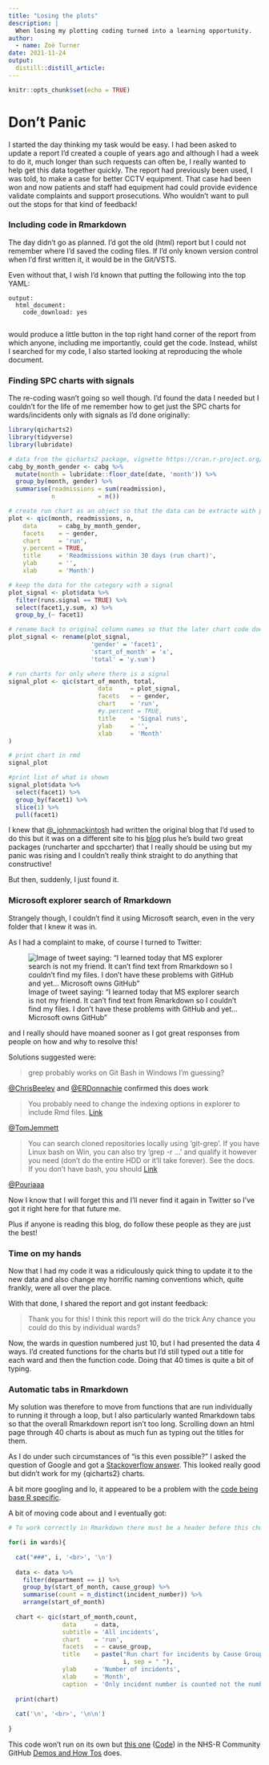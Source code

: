 ```yaml
---
title: "Losing the plots"
description: |
  When losing my plotting coding turned into a learning opportunity.
author:
  - name: Zoë Turner
date: 2021-11-24
output:
  distill::distill_article:
---
```



```r
knitr::opts_chunk$set(echo = TRUE)
```

# Don't Panic

I started the day thinking my task would be easy. I had been asked to update a report I'd created a couple of years ago and although I had a week to do it, much longer than such requests can often be, I really wanted to help get this data together quickly. The report had previously been used, I was told, to make a case for better CCTV equipment. That case had been won and now patients and staff had equipment had could provide evidence validate complaints and support prosecutions. Who wouldn't want to pull out the stops for that kind of feedback!

### Including code in Rmarkdown

The day didn't go as planned. I'd got the old (html) report but I could not remember where I'd saved the coding files. If I'd only known version control when I'd first written it, it would be in the Git/VSTS. 

Even without that, I wish I'd known that putting the following into the top YAML:

```
output:
  html_document:
    code_download: yes
    
```

would produce a little button in the top right hand corner of the report from which anyone, including me importantly, could get the code. Instead, whilst I searched for my code, I also started looking at reproducing the whole document.

### Finding SPC charts with signals

The re-coding wasn't going so well though. I'd found the data I needed but I couldn't for the life of me remember how to get just the SPC charts for wards/incidents only with signals as I'd done originally:

```r

library(qicharts2)
library(tidyverse)
library(lubridate)

# data from the qicharts2 package, vignette https://cran.r-project.org/web/packages/qicharts2/vignettes/qicharts2.html#faceting-readmission-rates-by-gender
cabg_by_month_gender <- cabg %>% 
  mutate(month = lubridate::floor_date(date, 'month')) %>% 
  group_by(month, gender) %>% 
  summarise(readmissions = sum(readmission),
            n            = n())

# create run chart as an object so that the data can be extracte with plot$data
plot <- qic(month, readmissions, n,
    data      = cabg_by_month_gender,
    facets    = ~ gender, 
    chart     = 'run',
    y.percent = TRUE,
    title     = 'Readmissions within 30 days (run chart)',
    ylab      = '',
    xlab      = 'Month')

# keep the data for the category with a signal
plot_signal <- plot$data %>% 
  filter(runs.signal == TRUE) %>% 
  select(facet1,y.sum, x) %>% 
  group_by_(~ facet1) 

# rename back to original column names so that the later chart code doesn't need to change
plot_signal <- rename(plot_signal, 
                       'gender' = 'facet1',
                       'start_of_month' = 'x',
                       'total' = 'y.sum')  

# run charts for only where there is a signal
signal_plot <- qic(start_of_month, total,
                         data     = plot_signal,
                         facets   = ~ gender,
                         chart    = 'run',
                         #y.percent = TRUE,
                         title    = 'Signal runs',
                         ylab     = '',
                         xlab     = 'Month'
) 

# print chart in rmd
signal_plot

#print list of what is shown
signal_plot$data %>% 
  select(facet1) %>% 
  group_by(facet1) %>% 
  slice(1) %>% 
  pull(facet1)
```

I knew that [@_johnmackintosh](https://twitter.com/_johnmackintosh) had written the original blog that I'd used to do this but it was on a different site to his [blog](https://www.johnmackintosh.net/blog/) plus he's build two great packages (runcharter and spccharter) that I really should be using but my panic was rising and I couldn't really think straight to do anything that constructive!

But then, suddenly, I just found it.

### Microsoft explorer search of Rmarkdown

Strangely though, I couldn't find it using Microsoft search, even in the very folder that I knew it was in.

As I had a complaint to make, of course I turned to Twitter:

![Image of tweet saying: "I learned today that MS explorer search is not my friend. It can't find text from Rmarkdown so I couldn't find my files. I don't have these problems with GitHub and yet... Microsoft owns GitHub"](original_complaining_tweet.PNG)

and I really should have moaned sooner as I got great responses from people on how and why to resolve this! 

Solutions suggested were:

> grep probably works on Git Bash in Windows I'm guessing?

[@ChrisBeeley](https://twitter.com/ChrisBeeley) and [@ERDonnachie](https://twitter.com/ERDonnachie) confirmed this does work

> You probably need to change the indexing options in explorer to include Rmd files.
[Link](https://lookeen.com/blog/how-to-change-advanced-indexing-options-in-windows)

[@TomJemmett](https://twitter.com/tomjemmett)

>You can search cloned repositories locally using 'git-grep'. 
>If you have Linux bash on Win, you can also try 'grep -r ...' and qualify it however you need (don't do the entire HDD or it'll take forever). See the docs.
>If you don't have bash, you should
[Link](https://www-laptopmag-com.cdn.ampproject.org/v/s/www.laptopmag.com/amp/articles/use-bash-shell-windows-10?amp_js_v=a6&amp_gsa=1&usqp=mq331AQKKAFQArABIIACAw%3D%3D#aoh=16376881090088&referrer=https%3A%2F%2Fwww.google.com&amp_tf=From%20%251%24s&ampshare=https%3A%2F%2Fwww.laptopmag.com%2Farticles%2Fuse-bash-shell-windows-10) 

[@Pouriaaa](https://twitter.com/Pouriaaa)
 
Now I know that I will forget this and I'll never find it again in Twitter so I've got it right here for that future me. 

Plus if anyone is reading this blog, do follow these people as they are just the best!

### Time on my hands

Now that I had my code it was a ridiculously quick thing to update it to the new data and also change my horrific naming conventions which, quite frankly, were all over the place.

With that done, I shared the report and got instant feedback:

> Thank you for this!
> I think this report will do the trick
> Any chance you could do this by individual wards?

Now, the wards in question numbered just 10, but I had presented the data 4 ways. I'd created functions for the charts but I'd still typed out a title for each ward and then the function code. Doing that 40 times is quite a bit of typing.

### Automatic tabs in Rmarkdown

My solution was therefore to move from functions that are run individually to running it through a loop, but I also particularly wanted Rmarkdown tabs so that the overall Rmarkdown report isn't too long. Scrolling down an html page through 40 charts is about as much fun as typing out the titles for them. 

As I do under such circumstances of "is this even possible?" I asked the question of Google and got a [Stackoverflow answer](https://stackoverflow.com/questions/36458193/knitr-one-plot-per-tabset-in-for-loop). This looked really good but didn't work for my {qicharts2} charts. 

A bit more googling and lo, it appeared to be a problem with the [code being base R specific](https://stackoverflow.com/questions/49725591/dynamically-control-number-of-tabsets-in-r-markdown). 

A bit of moving code about and I eventually got:

```r

# To work correctly in Rmarkdown there must be a header before this chunk with two ##s with ## {.tabset .tabset-fade} after it, for example: ## Cause Group Incidents by Wards {.tabset .tabset-fade}

for(i in wards){ 
  
  cat("###", i, '<br>', '\n')
  
  data <- data %>%
    filter(department == i) %>%
    group_by(start_of_month, cause_group) %>%
    summarise(count = n_distinct(incident_number)) %>%
    arrange(start_of_month)
  
  chart <- qic(start_of_month,count,
               data     = data,
               subtitle = 'All incidents',
               chart    = 'run',
               facets   = ~ cause_group,
               title    = paste("Run chart for incidents by Cause Group for", 
                                i, sep = " "),
               ylab     = 'Number of incidents',
               xlab     = 'Month',
               caption  = 'Only incident number is counted not the number of people affected by an incident')
  
  print(chart)
  
  cat('\n', '<br>', '\n\n')
  
}
```

This code won't run on its own but [this one](https://nhs-r-community.github.io/demos-and-how-tos/rmarkdown/loop_tabs/loop_tabs.html) ([Code](https://github.com/nhs-r-community/demos-and-how-tos/tree/main/rmarkdown/loop_tabs)) in the NHS-R Community GitHub [Demos and How Tos](https://github.com/nhs-r-community/demos-and-how-tos) does.
